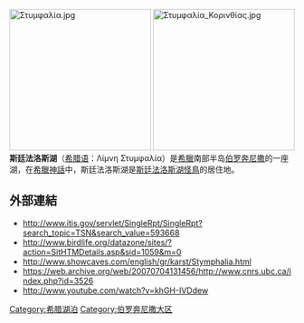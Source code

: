 {{Unreferenced |time=2008-03-06T08:04:47+00:00 }}
[[File:Στυμφαλία.jpg|250px]]
[[File:Στυμφαλία_Κορινθίας.jpg|250px]]
'''斯廷法洛斯湖'''（[[希腊语|希腊语]]：Λίμνη Στυμφαλία）是[[希臘|希臘]]南部半岛[[伯罗奔尼撒|伯罗奔尼撒]]的一座湖，在[[希臘神話|希臘神話]]中，斯廷法洛斯湖是[[斯廷法洛斯湖怪鳥|斯廷法洛斯湖怪鳥]]的居住地。

==外部連結==
*http://www.itis.gov/servlet/SingleRpt/SingleRpt?search_topic=TSN&search_value=593668 {{Wayback|url=http://www.itis.gov/servlet/SingleRpt/SingleRpt?search_topic=TSN&search_value=593668 |date=20191129013204 }}
*http://www.birdlife.org/datazone/sites/?action=SitHTMDetails.asp&sid=1059&m=0 {{Wayback|url=http://www.birdlife.org/datazone/sites/?action=SitHTMDetails.asp&sid=1059&m=0 |date=20070929141507 }}
*http://www.showcaves.com/english/gr/karst/Stymphalia.html {{Wayback|url=http://www.showcaves.com/english/gr/karst/Stymphalia.html |date=20191129045834 }}
*https://web.archive.org/web/20070704131456/http://www.cnrs.ubc.ca/index.php?id=3526
*http://www.youtube.com/watch?v=khGH-IVDdew {{Wayback|url=http://www.youtube.com/watch?v=khGH-IVDdew |date=20160420100611 }}

{{Greece-geo-stub}}
[[Category:希腊湖泊|Category:希腊湖泊]]
[[Category:伯罗奔尼撒大区|Category:伯罗奔尼撒大区]]